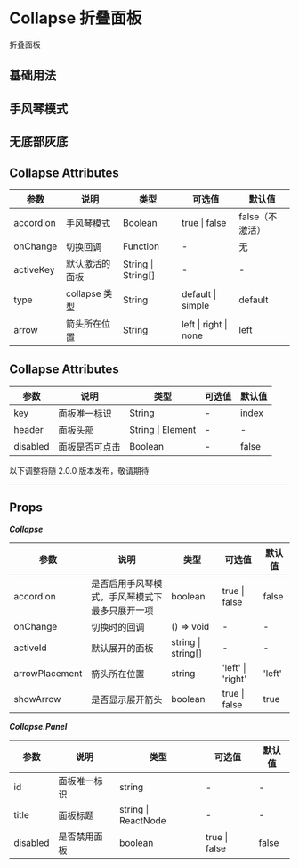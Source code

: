 # Collapse 折叠面板

折叠面板

## 基础用法


<DemoBasic />

## 手风琴模式


<DemoAccordion />

## 无底部灰底


<DemoNobottom />

## Collapse Attributes

| 参数      | 说明           | 类型               | 可选值                | 默认值          |
| --------- | -------------- | ------------------ | --------------------- | --------------- |
| accordion | 手风琴模式     | Boolean            | true \| false         | false（不激活） |
| onChange  | 切换回调       | Function           | -                     | 无              |
| activeKey | 默认激活的面板 | String \| String[] | -                     | -               |
| type      | collapse 类型  | String             | default \| simple     | default         |
| arrow     | 箭头所在位置   | String             | left \| right \| none | left            |

## Collapse Attributes

| 参数     | 说明           | 类型              | 可选值 | 默认值 |
| -------- | -------------- | ----------------- | ------ | ------ |
| key      | 面板唯一标识   | String            | -      | index  |
| header   | 面板头部       | String \| Element | -      | -      |
| disabled | 面板是否可点击 | Boolean           | -      | false  |

<div style={{ position: 'relative' }}>
  <span
    style={{
      position: 'absolute',
      background: '#fff',
      left: '50%',
      transform: 'translate(-50%, -50%)',
      fontSize: '14px',
      padding: 8,
      color: '#999'
    }}
  >
    以下调整将随 2.0.0 版本发布，敬请期待
  </span>
  <hr style={{ marginTop: 50, marginBottom: 20, border: '0.5px dashed #c8c8c8' }} />
</div>

## Props

**_Collapse_**

| 参数           | 说明                                           | 类型               | 可选值            | 默认值 |
| -------------- | ---------------------------------------------- | ------------------ | ----------------- | ------ |
| accordion      | 是否启用手风琴模式，手风琴模式下最多只展开一项 | boolean            | true \| false     | false  |
| onChange       | 切换时的回调                                   | () => void         | -                 | -      |
| activeId       | 默认展开的面板                                 | string \| string[] | -                 | -      |
| arrowPlacement | 箭头所在位置                                   | string             | 'left' \| 'right' | 'left' |
| showArrow      | 是否显示展开箭头                               | boolean            | true \| false     | true   |

**_Collapse.Panel_**

| 参数     | 说明         | 类型                | 可选值        | 默认值 |
| -------- | ------------ | ------------------- | ------------- | ------ |
| id       | 面板唯一标识 | string              | -             | -      |
| title    | 面板标题     | string \| ReactNode | -             | -      |
| disabled | 是否禁用面板 | boolean             | true \| false | false  |
